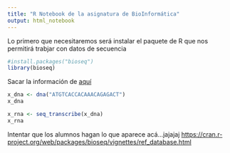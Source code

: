 ```yaml
---
title: "R Notebook de la asignatura de BioInformática"
output: html_notebook
---
```


Lo primero que necesitaremos será instalar el paquete de R que nos permitirá trabjar con datos de secuencia

```r
#install.packages("bioseq")
library(bioseq)
```


Sacar la información de [aquí](https://cran.r-project.org/web/packages/bioseq/vignettes/intro-bioseq.html) 

```r
x_dna <- dna("ATGTCACCACAAACAGAGACT")
x_dna
```

```r
x_rna <- seq_transcribe(x_dna)
x_rna
```

Intentar que los alumnos hagan lo que aparece acá...jajajaj
[https://cran.r-project.org/web/packages/bioseq/vignettes/ref_database.html](https://cran.r-project.org/web/packages/bioseq/vignettes/ref_database.html)

